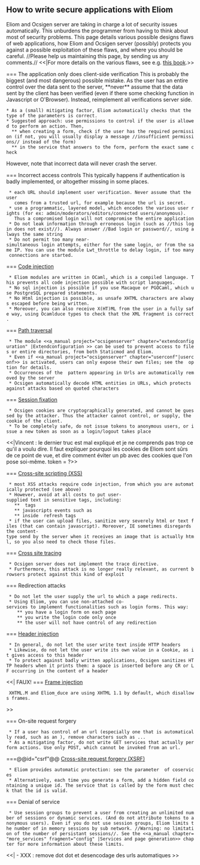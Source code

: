 ==How to write secure applications with Eliom==

Eliom and Ocsigen server are taking in charge a lot of security issues automatically. This unburdens the programmer from having to think about most of security problems. This page details various possible designs flaws of web applications, how Eliom and Ocsigen server (possibly) protects you against a possible exploitation of these flaws, and where you should be careful. //Please help us maintaining this page, by sending us any comments.// <<|For more details on the various flaws, see e.g. [[http://www.amazon.fr/Web-Application-Hackers-Handbook-Discovering/dp/0470170778/|this book]].>>


=== The application only does client-side verification
This is probably the biggest (and most dangerous) possible mistake. As the user has an entire control over the data sent to the server, **never** assume that the data sent by the client has been verified (even if there some checking function in Javascript or O'Browser).
Instead, reimplement all verifications server side.

 * As a (small) mitigating factor, Eliom automatically checks that the type of the parameters is correct.
 * Suggested approach: use permissions to control if the user is allowed to perform an action. Then,
   ** when creating a form, check if the user has the required permission (if not, you will usually display a message //insufficient permissions// instead of the form)
   ** in the service that answers to the form, perform the exact same check

However, note that incorrect data will never crash the server.



=== Incorrect access controls
This typically happens if authentication is badly implemented, or altogether missing in some places.
  * each URL should implement user verification. Never assume that the user
    comes from a trusted url, for example because the url is secret.
  * use a programmatic, layered model, which encodes the various user rights (for ex: admin/moderators/editors/connected users/anonymous).
    Thus a compromised login will not compromise the entire application
  * Do not leak information through erroneous login (such as //this login does not exist//). Always answer //Bad login or password//, using always the same string
  * Do not permit too many near-simultaneous login attempts, either for the same login, or from the same IP. You can use the module Lwt_throttle to delay login, if too many connections are started.


=== [[http://en.wikipedia.org/wiki/Code_injection|Code injection]]
  * Eliom modules are written in OCaml, which is a compiled language. This prevents all code injection possible with script languages.
  * No sql injection is possible if you use Macaque or PGOCaml, which use PostgreSQL prepared statements.
  * No Html injection is possible, as unsafe XHTML characters are always escaped before being written.
  * Moreover, you can also receive X(HT)ML from the user in a fully safe way, using Ocamlduce types to check that the XML fragment is correct.


=== [[http://en.wikipedia.org/wiki/Directory_traversal|Path traversal]]
  * The module <<a_manual project="ocsigenserver" chapter="extendconfiguration" |Extendconfiguration >> can be used to prevent access to files or entire directories, from both Staticmod and Eliom.
  * Even if <<a_manual project="ocsigenserver" chapter="userconf"|userconf>> is activated, users can only expose their own files; see the {{{localpath}}} option for details.
  * Occurrences of the {{{'..'}}} pattern appearing in Urls are automatically removed by the server
  * Ocsigen automatically decode HTML entities in URLs, which protects against attacks based on quoted characters


=== [[http://en.wikipedia.org/wiki/Session_fixation|Session fixation]]
  * Ocsigen cookies are cryptographically generated, and cannot be guessed by the attacker. Thus the attacker cannot control, or supply, the cookie of the client.
  * To be completely safe, do not issue tokens to anonymous users, or issue a new token as soon as a login/logout takes place

<<|Vincent : le dernier truc est mal expliqué et je ne comprends pas trop ce qu'il a voulu dire. Il faut expliquer pourquoi les cookies de Eliom sont sûrs de ce point de vue, et dire comment éviter un pb avec des cookies que l'on pose soi-même. token = ?>>

=== [[http://en.wikipedia.org/wiki/Cross-site_scripting|Cross-site scripting (XSS)]]

  * most XSS attacks require code injection, from which you are automatically protected (see above)
  * However, avoid at all costs to put user-supplied text in sensitive tags, including:
    ** {{{<script>}}} tags
    ** javascripts events such as {{{onmouseover}}}
    ** inside {{{<meta>}}} refresh tags
  * if the user can upload files, sanitize very severely html or text files (that can contain javascript). Moreover, IE sometimes disregards the content-type send by the server when it receives an image that is actually html, so you also need to check those files.


=== [[http://en.wikipedia.org/wiki/Cross-site_tracing|Cross site tracing]]
  * Ocsigen server does not implement the trace directive.
  * Furthermore, this attack is no longer really relevant, as current browsers protect against this kind of exploit

=== Redirection attacks
  * Do not let the user supply the url to which a page redirects.
  * Using Eliom, you can use non-attached co-services to implement functionalities such as login forms. This way:
     ** you have a login form on each page
     ** you write the login code only once
     ** the user will not have control of any redirection


=== [[http://en.wikipedia.org/wiki/HTTP_header_injection|Header injection]]
  * In general, do not let the user write text inside HTTP headers
  * Likewise, do not let the user write its own value in a Cookie, as it gives access to this header
  * To protect against badly written applications, Ocsigen sanitizes HTTP headers when it prints them: a space is inserted before any CR or LF occurring in the content of a header

<<| FAUX!
=== [[http://en.wikipedia.org/wiki/Frame_injection|Frame injection]]
  XHTML.M and Eliom_duce are using XHTML 1.1 by default, which disallows frames.
>>


=== On-site request forgery
  * If a user has control of an url (especially one that is automatically read, such as an {{{<img>}}}), remove characters such as {{{?, &, =}}}...
  * As a mitigating factor, do not write GET services that actually perform actions. Use only POST, which cannot be invoked from an url.


===@@id="csrf"@@ [[http://en.wikipedia.org/wiki/Cross-site_request_forgery|Cross-site request forgery (XSRF)]]

  * Eliom provides automatic protection: see the parameter {{{csrf_safe}}} of coservices
  * Alternatively, each time you generate a form, add a hidden field containing a unique id. The service that is called by the form must check that the id is valid.


=== Denial of service

  * Use session groups to prevent a user from creating an unlimited number of sessions or dynamic services. (And do not attribute tokens to anonymous users). Even if you do not use session groups, Eliom limits the number of in memory sessions by sub network. //Warning: no limitation of the number of persistant sessions//. See the <<a_manual chapter="more_services" fragment="config" |Services and page generation>> chapter for more information about these limits.

<<|
- XXX : remove dot dot et desencodage des urls automatiques >>